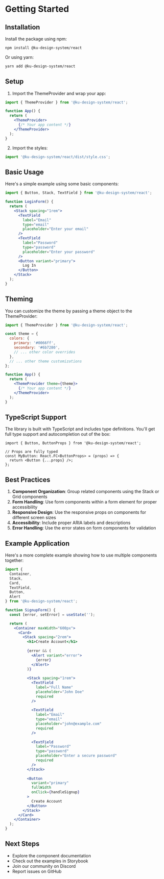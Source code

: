 # Getting Started

## Installation

Install the package using npm:

```bash
npm install @ku-design-system/react
```

Or using yarn:

```bash
yarn add @ku-design-system/react
```

## Setup

1. Import the ThemeProvider and wrap your app:

```jsx
import { ThemeProvider } from '@ku-design-system/react';

function App() {
  return (
    <ThemeProvider>
      {/* Your app content */}
    </ThemeProvider>
  );
}
```

2. Import the styles:

```jsx
import '@ku-design-system/react/dist/style.css';
```

## Basic Usage

Here's a simple example using some basic components:

```jsx
import { Button, Stack, TextField } from '@ku-design-system/react';

function LoginForm() {
  return (
    <Stack spacing="1rem">
      <TextField
        label="Email"
        type="email"
        placeholder="Enter your email"
      />
      <TextField
        label="Password"
        type="password"
        placeholder="Enter your password"
      />
      <Button variant="primary">
        Log In
      </Button>
    </Stack>
  );
}
```

## Theming

You can customize the theme by passing a theme object to the ThemeProvider:

```jsx
import { ThemeProvider } from '@ku-design-system/react';

const theme = {
  colors: {
    primary: '#0066ff',
    secondary: '#6b7280',
    // ... other color overrides
  },
  // ... other theme customizations
};

function App() {
  return (
    <ThemeProvider theme={theme}>
      {/* Your app content */}
    </ThemeProvider>
  );
}
```

## TypeScript Support

The library is built with TypeScript and includes type definitions. You'll get full type support and autocompletion out of the box:

```tsx
import { Button, ButtonProps } from '@ku-design-system/react';

// Props are fully typed
const MyButton: React.FC<ButtonProps> = (props) => {
  return <Button {...props} />;
};
```

## Best Practices

1. **Component Organization**: Group related components using the Stack or Grid components
2. **Form Handling**: Use form components within a form element for proper accessibility
3. **Responsive Design**: Use the responsive props on components for different screen sizes
4. **Accessibility**: Include proper ARIA labels and descriptions
5. **Error Handling**: Use the error states on form components for validation

## Example Application

Here's a more complete example showing how to use multiple components together:

```jsx
import {
  Container,
  Stack,
  Card,
  TextField,
  Button,
  Alert
} from '@ku-design-system/react';

function SignupForm() {
  const [error, setError] = useState('');

  return (
    <Container maxWidth="600px">
      <Card>
        <Stack spacing="2rem">
          <h1>Create Account</h1>
          
          {error && (
            <Alert variant="error">
              {error}
            </Alert>
          )}
          
          <Stack spacing="1rem">
            <TextField
              label="Full Name"
              placeholder="John Doe"
              required
            />
            
            <TextField
              label="Email"
              type="email"
              placeholder="john@example.com"
              required
            />
            
            <TextField
              label="Password"
              type="password"
              placeholder="Enter a secure password"
              required
            />
          </Stack>
          
          <Button 
            variant="primary"
            fullWidth
            onClick={handleSignup}
          >
            Create Account
          </Button>
        </Stack>
      </Card>
    </Container>
  );
}
```

## Next Steps

- Explore the component documentation
- Check out the examples in Storybook
- Join our community on Discord
- Report issues on GitHub 